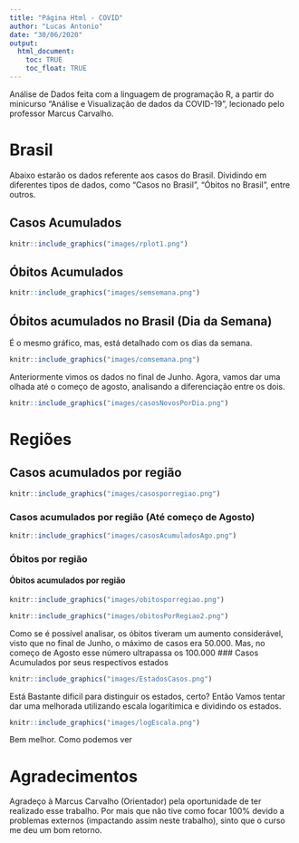 ```yaml
---
title: "Página Html - COVID"
author: "Lucas Antonio"
date: "30/06/2020"
output:
  html_document:
    toc: TRUE
    toc_float: TRUE
---
```


Análise de Dados feita com a linguagem de programação R, a partir do minicurso "Análise e Visualização de dados da COVID-19", lecionado pelo professor Marcus Carvalho.

# Brasil

Abaixo estarão os dados referente aos casos do Brasil. Dividindo em diferentes tipos de dados, como "Casos no Brasil", "Óbitos no Brasil", entre outros.

## Casos Acumulados

```r
knitr::include_graphics("images/rplot1.png")
```

## Óbitos Acumulados
```r
knitr::include_graphics("images/semsemana.png")
```


## Óbitos acumulados no Brasil (Dia da Semana)
É o mesmo gráfico, mas, está detalhado com os dias da semana.

```r
knitr::include_graphics("images/comsemana.png")
```

Anteriormente vimos os dados no final de Junho. Agora, vamos dar uma olhada até o começo de agosto, analisando a diferenciação entre os dois.

```r
knitr::include_graphics("images/casosNovosPorDia.png")
```

# Regiões

## Casos acumulados por região

```r
knitr::include_graphics("images/casosporregiao.png")
```

### Casos acumulados por região (Até começo de Agosto)
```r
knitr::include_graphics("images/casosAcumuladosAgo.png")
```

### Óbitos por região
#### Óbitos acumulados por região

```r
knitr::include_graphics("images/obitosporregiao.png")
```

```r
knitr::include_graphics("images/obitosPorRegiao2.png")
```

Como se é possível analisar, os óbitos tiveram um aumento considerável, visto que no final de Junho, o máximo de casos era 50.000. Mas, no começo de Agosto esse número ultrapassa os 100.000
### Casos Acumulados por seus respectivos estados

```r
knitr::include_graphics("images/EstadosCasos.png")
```

Está Bastante dificil para distinguir os estados, certo?
Então Vamos tentar dar uma melhorada utilizando escala logarítimica e dividindo os estados.

```r
knitr::include_graphics("images/logEscala.png")
```

Bem melhor. Como podemos ver

# Agradecimentos

Agradeço à Marcus Carvalho (Orientador) pela oportunidade de ter realizado esse trabalho. Por mais que não tive como focar 100% devido a problemas externos (impactando assim neste trabalho), sinto que o curso me deu um bom retorno.
